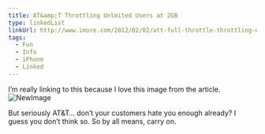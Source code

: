 ```yaml
---
title: AT&amp;T Throttling Unlmited Users at 2GB
type: linkedList
linkUrl: http://www.imore.com/2012/02/02/att-full-throttle-throttling-unlimited-data-users/
tags:
  - Fun
  - Info
  - iPhone
  - Linked
---
```


I’m really linking to this because I love this image from the article. ![NewImage](http://appleuserpro.com/assets/uploads/NewImage_2.png)

But seriously AT&T… don’t your customers hate you enough already? I guess you don’t think so. So by all means, carry on.
